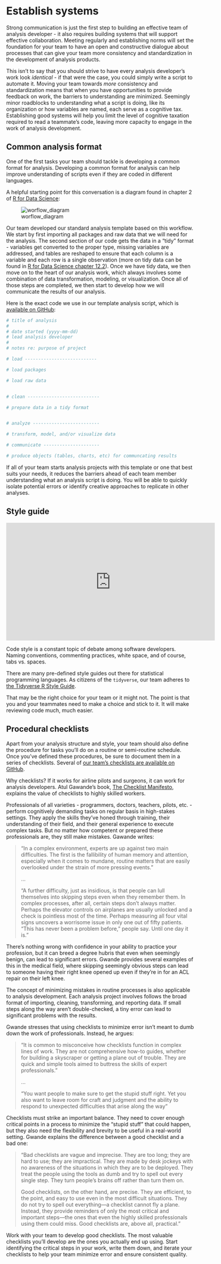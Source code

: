 # Establish systems

Strong communication is just the first step to building an effective team of analysis developer - it also requires building systems that will support effective collaboration. Meeting regularly and establishing norms will set the foundation for your team to have an open and constructive dialogue about processes that can give your team more consistency and standardization in the development of analysis products.

This isn't to say that you should strive to have every analysis developer's work look *identical* - if that were the case, you could simply write a script to automate it. Moving your team towards *more* consistency and standardization means that when you have opportunities to provide feedback on work, the barriers to understanding are minimized. Seemingly minor roadblocks to understanding what a script is doing, like its organization or how variables are named, each serve as a cognitive tax. Establishing good systems will help you limit the level of cognitive taxation required to read a teammate's code, leaving more capacity to engage in the work of analysis development.

## Common analysis format

One of the first tasks your team should tackle is developing a common format for analysis. Developing a common format for analysis can help improve understanding of scripts even if they are coded in different languages. 

A helpful starting point for this conversation is a diagram found in chapter 2 of [R for Data Science](http://r4ds.had.co.nz/explore-intro.html):

![worflow_diagram](http://r4ds.had.co.nz/diagrams/data-science-explore.png)

Our team developed our standard analysis template based on this workflow. We start by first importing all packages and raw data that we will need for the analysis. The second section of our code gets the data in a "tidy" format - variables get converted to the proper type, missing variables are addressed, and tables are reshaped to ensure that each column is a variable and each row is a single observation (more on tidy data can be found in [R for Data Science chapter 12.2](http://r4ds.had.co.nz/tidy-data.html)). Once we have tidy data, we then move on to the heart of our analysis work, which always involves some combination of data transformation, modeling, or visualization. Once all of those steps are completed, we then start to develop how we will communicate the results of our analysis. 

Here is the exact code we use in our template analysis script, which is [available on GitHub](https://github.com/alspur/analysis_dev_templates/blob/master/R/analysis_template.R):

```r
# title of analysis
#
# date started (yyyy-mm-dd)
# lead analysis developer
#
# notes re: purpose of project

# load ---------------------------

# load packages 

# load raw data


# clean ---------------------------

# prepare data in a tidy format


# analyze -------------------------

# transform, model, and/or visualize data

# communicate ---------------------

# produce objects (tables, charts, etc) for communcating results

```

If all of your team starts analysis projects with this template or one that best suits your needs, it reduces the barriers ahead of each team member understanding what an analysis script is doing. You will be able to quickly isolate potential errors or identify creative approaches to replicate in other analyses. 

## Style guide

<iframe width="560" height="315" src="https://www.youtube.com/embed/SsoOG6ZeyUI" frameborder="0" allowfullscreen></iframe>

Code style is a constant topic of debate among software developers. Naming conventions, commenting practices, white space, and of course, tabs vs. spaces.

There are many pre-defined style guides out there for statistical programming languages. As citizens of the `tidyverse`, our team adheres to [the Tidyverse R Style Guide](http://style.tidyverse.org). 

That may be the right choice for your team or it might not. The point is that you and your teammates need to make a choice and stick to it. It will make reviewing code much, much easier. 

## Procedural checklists

Apart from your analysis structure and style, your team should also define the procedure for tasks you'll do on a routine or semi-routine schedule. Once you've defined these procedures, be sure to document them in a series of checklists. Several of [our team's checklists are available on GitHub](https://github.com/alspur/analysis_dev_templates/tree/master/checklists).

Why checklists? If it works for airline pilots and surgeons, it can work for analysis developers. Atul Gawande's book, [The Checklist Manifesto](https://www.amazon.com/Checklist-Manifesto-How-Things-Right/dp/0312430000), explains the value of checklists to highly skilled workers.

Professionals of all varieties - programmers, doctors, teachers, pilots, etc. - perform cognitively demanding tasks on regular basis in high-stakes settings. They apply the skills they've honed through training, their understanding of their field, and their general experience to execute complex tasks. But no matter how competent or prepared these professionals are, they still make mistakes. Gawande writes:

> “In a complex environment, experts are up against two main difficulties. The first is the fallibility of human memory and attention, especially when it comes to mundane, routine matters that are easily overlooked under the strain of more pressing events.”
>
> ...
>
> “A further difficulty, just as insidious, is that people can lull themselves into skipping steps even when they remember them. In complex processes, after all, certain steps don’t always matter. Perhaps the elevator controls on airplanes are usually unlocked and a check is pointless most of the time. Perhaps measuring all four vital signs uncovers a worrisome issue in only one out of fifty patients. “This has never been a problem before,” people say. Until one day it is.”

There's nothing wrong with confidence in your ability to practice your profession, but it can breed a degree hubris that even when seemingly benign, can lead to significant errors. Gwande provides several examples of this in the medical field, where skipping seemingly obvious steps can lead to someone having their right knee opened up even if they're in for an ACL repair on their left knee. 

The concept of minimizing mistakes in routine processes is also applicable to  analysis development. Each analysis project involves follows the broad format of importing, cleaning, transforming, and reporting data. If small steps along the way aren't double-checked, a tiny error can lead to significant problems with the results. 

Gwande stresses that using checklists to minimize error isn't meant to dumb down the work of professionals. Instead, he argues:

> “It is common to misconceive how checklists function in complex lines of work. They are not comprehensive how-to guides, whether for building a skyscraper or getting a plane out of trouble. They are quick and simple tools aimed to buttress the skills of expert professionals.”
>
> ...
>
> “You want people to make sure to get the stupid stuff right. Yet you also want to leave room for craft and judgment and the ability to respond to unexpected difficulties that arise along the way”

Checklists must strike an important balance. They need to cover enough critical points in a process to minimize the "stupid stuff" that could happen, but they also need the flexibility and brevity to be useful in a real-world setting. Gwande explains the difference between a good checklist and a bad one: 

> “Bad checklists are vague and imprecise. They are too long; they are hard to use; they are impractical. They are made by desk jockeys with no awareness of the situations in which they are to be deployed. They treat the people using the tools as dumb and try to spell out every single step. They turn people’s brains off rather than turn them on.
>
> Good checklists, on the other hand, are precise. They are efficient, to the point, and easy to use even in the most difficult situations. They do not try to spell out everything—a checklist cannot fly a plane. Instead, they provide reminders of only the most critical and important steps—the ones that even the highly skilled professionals using them could miss. Good checklists are, above all, practical.”

Work with your team to develop good checklists. The most valuable checklists you'll develop are the ones you actually end up using. Start identifying the critical steps in your work, write them down, and iterate your checklists to help your team minimize error and ensure consistent quality.